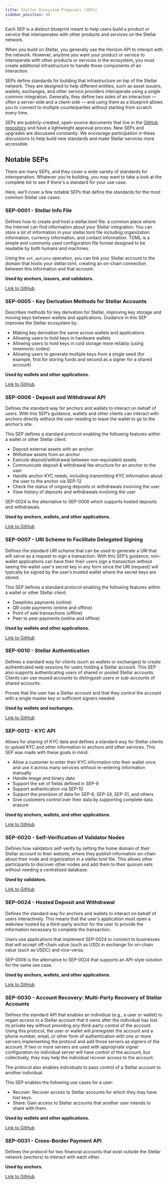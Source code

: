```yaml
---
title: Stellar Ecosystem Proposals (SEPs)
sidebar_position: 80
---
```


Each SEP is a distinct blueprint meant to help users build a product or service that interoperates with other products and services on the Stellar network.

When you build on Stellar, you generally use the Horizon API to interact with the network. However, anytime you want your product or service to interoperate with other products or services in the ecosystem, you must create additional infrastructure to handle those components of an interaction.

SEPs define standards for building that infrastructure on top of the Stellar network. They are designed to help different entities, such as asset issuers, wallets, exchanges, and other service providers interoperate using a single common integration. Generally, they define two sides of an interaction — often a server-side and a client-side — and using them as a blueprint allows you to connect to multiple counterparties without starting from scratch every time.

SEPs are publicly-created, open-source documents that live in the [GitHub repository](https://github.com/stellar/stellar-protocol/tree/master/ecosystem) and have a lightweight approval process. New SEPs and upgrades are discussed constantly. We encourage participation in these discussions to help build new standards and make Stellar services more accessible.

## Notable SEPs

There are many SEPs, and they cover a wide variety of standards for interoperation. Whatever you're building, you may want to take a look at the complete list to see if there's a standard for your use case.

Here, we'll cover a few notable SEPs that define the standards for the most common Stellar use cases.

### SEP-0001 - Stellar Info File

Defines how to create and host a stellar.toml file: a common place where the Internet can find information about your Stellar integration. You can store a lot of information in your stellar.toml file including organization information, currency information, and contact information. TOML is a simple and commonly used configuration file format designed to be readable by both humans and machines.

Using the `set_options` operation, you can link your Stellar account to the domain that hosts your stellar.toml, creating an on-chain connection between this information and that account.

**Used by anchors, issuers, and validators.**

[Link to GitHub](https://github.com/stellar/stellar-protocol/blob/master/ecosystem/sep-0001.md)

### SEP-0005 - Key Derivation Methods for Stellar Accounts

Describes methods for key derivation for Stellar, improving key storage and moving keys between wallets and applications. Guidance in this SEP improves the Stellar ecosystem by:

- Making key derivation the same across wallets and applications
- Allowing users to hold keys in hardware wallets
- Allowing users to hold keys in cold storage more reliably (using mnemonic codes)
- Allowing users to generate multiple keys from a single seed (for example, first for storing funds and second as a signer for a shared account)

**Used by wallets and other applications.**

[Link to GitHub](https://github.com/stellar/stellar-protocol/blob/master/ecosystem/sep-0005.md)

### SEP-0006 - Deposit and Withdrawal API

Defines the standard way for anchors and wallets to interact on behalf of users. With this SEP’s guidance, wallets and other clients can interact with anchors directly without the user needing to leave the wallet to go to the anchor’s site.

This SEP defines a standard protocol enabling the following features within a wallet or other Stellar client:

- Deposit external assets with an anchor
- Withdraw assets from an anchor
- Execute deposit/withdrawal between non-equivalent assets
- Communicate deposit & withdrawal fee structure for an anchor to the user
- Handle anchor KYC needs, including transmitting KYC information about the user to the anchor via SEP-12
- Check the status of ongoing deposits or withdrawals involving the user
- View history of deposits and withdrawals involving the user

SEP-0024 is the alternative to SEP-0006 which supports hosted deposits and withdrawals.

**Used by anchors, wallets, and other applications.**

[Link to GitHub](https://github.com/stellar/stellar-protocol/blob/master/ecosystem/sep-0006.md)

### SEP-0007 - URI Scheme to Facilitate Delegated Signing

Defines the standard URI scheme that can be used to generate a URI that will serve as a request to sign a transaction. With this SEP’s guidance, non-wallet applications can have their their users sign a transaction without seeing the wallet user's secret key in any form since the URI (request) will typically be signed by the user’s trusted wallet where the secret keys are stored.

This SEP defines a standard protocol enabling the following features within a wallet or other Stellar client:

- Deeplinks payments (online)
- QR code payments (online and offline)
- Point of sale transactions (offline)
- Peer to peer payments (online and offline)

**Used by wallets and other applications.**

[Link to GitHub](https://github.com/stellar/stellar-protocol/blob/master/ecosystem/sep-0007.md)

### SEP-0010 - Stellar Authentication

Defines a standard way for clients (such as wallets or exchanges) to create authenticated web sessions for users holding a Stellar account. This SEP also supports authenticating users of shared or pooled Stellar accounts. Clients can use muxed accounts to distinguish users or sub-accounts of shared accounts.

Proves that the user has a Stellar account and that they control the account with a single master key or sufficient signers needed.

**Used by wallets and exchanges.**

[Link to GitHub](https://github.com/stellar/stellar-protocol/blob/master/ecosystem/sep-0010.md)

### SEP-0012 - KYC API

Allows for sharing of KYC data and defines a standard way for Stellar clients to upload KYC and other information to anchors and other services. This SEP was made with these goals in mind:

- Allow a customer to enter their KYC information into their wallet once and use it across many services without re-entering information manually
- Handle image and binary data
- Support the set of fields defined in SEP-9
- Support authentication via SEP-10
- Support the provision of data for SEP-6, SEP-24, SEP-31, and others
- Give customers control over their data by supporting complete data erasure

**Used by anchors, wallets, and other applications.**

[Link to GitHub](https://github.com/stellar/stellar-protocol/blob/master/ecosystem/sep-0012.md)

### SEP-0020 - Self-Verification of Validator Nodes

Defines how validators self-verify by setting the home domain of their Stellar account to their website, where they publish information on-chain about their node and organization in a stellar.toml file. This allows other participants to discover other nodes and add them to their quorum sets without needing a centralized database.

**Used by validators.**

[Link to GitHub](https://github.com/stellar/stellar-protocol/blob/master/ecosystem/sep-0020.md)

### SEP-0024 - Hosted Deposit and Withdrawal

Defines the standard way for anchors and wallets to interact on behalf of users interactively. This means that the user’s application must open a webview hosted by a third-party anchor for the user to provide the information necessary to complete the transaction.

Users use applications that implement SEP-0024 to connect to businesses that will accept off-chain value (such as USD) in exchange for on-chain value (such as USDC) and vice-versa.

SEP-0006 is the alternative to SEP-0024 that supports an API-style solution for the same use case.

**Used by anchors, wallets, and other applications.**

[Link to GitHub](https://github.com/stellar/stellar-protocol/blob/master/ecosystem/sep-0024.md)

### SEP-0030 - Account Recovery: Multi-Party Recovery of Stellar Accounts

Defines the standard API that enables an individual (e.g., a user or wallet) to regain access to a Stellar account that it owns after the individual has lost its private key without providing any third-party control of the account. Using this protocol, the user or wallet will preregister the account and a phone number, email, or other form of authentication with one or more servers implementing the protocol and add those servers as signers of the account. If two or more servers are used with appropriate signer configuration no individual server will have control of the account, but collectively, they may help the individual recover access to the account.

The protocol also enables individuals to pass control of a Stellar account to another individual.

This SEP enables the following use cases for a user:

- Recover: Recover access to Stellar accounts for which they may have lost keys.
- Share: Gain access to Stellar accounts that another user intends to share with them.

**Used by wallets and other applications.**

[Link to GitHub](https://github.com/stellar/stellar-protocol/blob/master/ecosystem/sep-0030.md)

### SEP-0031 - Cross-Border Payment API

Defines the protocol for two financial accounts that exist outside the Stellar network (anchors) to interact with each other.

**Used by anchors.**

[Link to GitHub](https://github.com/stellar/stellar-protocol/blob/master/ecosystem/sep-0031.md)
